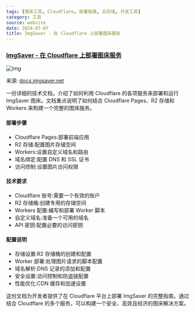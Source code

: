 ```yaml
---
tags: [图床工具, Cloudflare, 部署指南, 云存储, 开发工具]
category: 工具
source: website
date: 2024-07-07
title: ImgSaver - 在 Cloudflare 上部署图床服务
---
```


### [ImgSaver - 在 Cloudflare 上部署图床服务](https://docs.imgsaver.net/#/deploy-custom-cloud-storage-zh)

![img](https://img.mengpeng.tech/i/2024/12/08/675542571b8c6.webp)

来源: [docs.imgsaver.net](https://docs.imgsaver.net/#/deploy-custom-cloud-storage-zh)

一份详细的技术文档，介绍了如何利用 Cloudflare 的各项服务来部署和运行 ImgSaver 图床。文档重点说明了如何结合 Cloudflare Pages、R2 存储和 Workers 来构建一个完整的图床服务。

#### 部署步骤
- Cloudflare Pages:部署前端应用
- R2 存储:配置图片存储空间
- Workers:设置自定义域名和路由
- 域名绑定:配置 DNS 和 SSL 证书
- 访问控制:设置图片访问权限

#### 技术要求
- Cloudflare 账号:需要一个有效的账户
- R2 存储桶:创建专用的存储空间
- Workers 配置:编写和部署 Worker 脚本
- 自定义域名:准备一个可用的域名
- API 密钥:配置必要的访问密钥

#### 配置说明
- 存储设置:R2 存储桶的创建和配置
- Worker 部署:处理图片请求的脚本配置
- 域名解析:DNS 记录的添加和配置
- 安全设置:访问控制和防盗链配置
- 性能优化:CDN 缓存和加速设置

这份文档为开发者提供了在 Cloudflare 平台上部署 ImgSaver 的完整指南。通过结合 Cloudflare 的多个服务，可以构建一个安全、高效且经济的图床解决方案。 